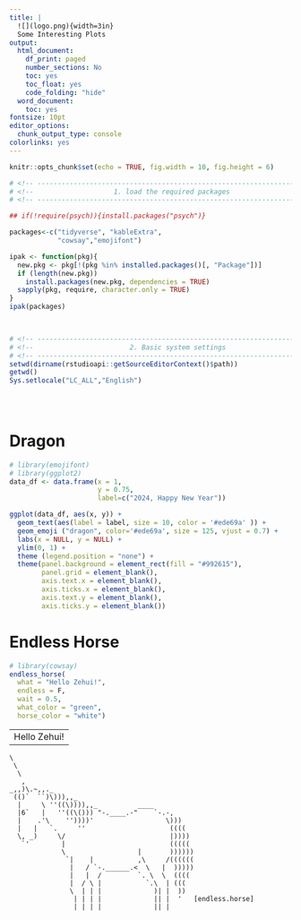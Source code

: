 ```yaml
---
title: |
  ![](logo.png){width=3in}  
  Some Interesting Plots
output:
  html_document:
    df_print: paged
    number_sections: No
    toc: yes
    toc_float: yes
    code_folding: "hide" 
  word_document:
    toc: yes
fontsize: 10pt
editor_options:
  chunk_output_type: console
colorlinks: yes
---
```


```r
knitr::opts_chunk$set(echo = TRUE, fig.width = 10, fig.height = 6)

# <!-- ---------------------------------------------------------------------- -->
# <!--                    1. load the required packages                       -->
# <!-- ---------------------------------------------------------------------- --> 

## if(!require(psych)){install.packages("psych")}

packages<-c("tidyverse", "kableExtra", 
            "cowsay","emojifont")

ipak <- function(pkg){
  new.pkg <- pkg[!(pkg %in% installed.packages()[, "Package"])]
  if (length(new.pkg)) 
    install.packages(new.pkg, dependencies = TRUE)
  sapply(pkg, require, character.only = TRUE)
}
ipak(packages)
 


# <!-- ---------------------------------------------------------------------- -->
# <!--                        2. Basic system settings                        -->
# <!-- ---------------------------------------------------------------------- -->
setwd(dirname(rstudioapi::getSourceEditorContext()$path))
getwd()
Sys.setlocale("LC_ALL","English")

 
 
```

        
# Dragon

```r
# library(emojifont)
# library(ggplot2)
data_df <- data.frame(x = 1, 
                      y = 0.75,
                      label=c("2024, Happy New Year"))

ggplot(data_df, aes(x, y)) +
  geom_text(aes(label = label, size = 10, color = '#ede69a' )) +
  geom_emoji ("dragon", color='#ede69a', size = 125, vjust = 0.7) +
  labs(x = NULL, y = NULL) +
  ylim(0, 1) +
  theme (legend.position = "none") +
  theme(panel.background = element_rect(fill = "#992615"),
        panel.grid = element_blank(),
        axis.text.x = element_blank(),
        axis.ticks.x = element_blank(),
        axis.text.y = element_blank(),
        axis.ticks.y = element_blank())
```   
        
# Endless Horse
  
```r
# library(cowsay)
endless_horse(
  what = "Hello Zehui!",
  endless = F,
  wait = 0.5,
  what_color = "green",
  horse_color = "white") 
```



 ----- 
  Hello Zehui! 
 ------ 
    \   
     \  
      \
       ,
    _,,)\.~,,._
     (()`  ``)\))),,_
      |     \ ''((\)))),,_          ____
      |6`   |   ''((\())) "-.____.-"    `-.-,
      |    .'\    ''))))'                  \)))
      |   |   `.     ''                     ((((
      \, _)     \/                          |))))
       `'        |                          (((((
                 \                  |       ))))))
                  `|    |           ,\     /((((((
                   |   / `-.______.<  \   |  )))))
                   |   |  /         `. \  \  ((((
                   |  / \ |           `.\  | (((
                   \  | | |             )| |  ))
                    | | | |             || |  '   [endless.horse]
                    | | | |             || |
  